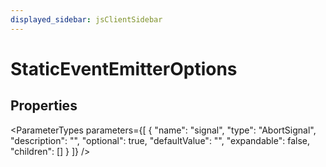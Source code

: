 ```yaml
---
displayed_sidebar: jsClientSidebar
---
```



# StaticEventEmitterOptions

## Properties

<ParameterTypes parameters={[
  {
    "name": "signal",
    "type": "AbortSignal",
    "description": "",
    "optional": true,
    "defaultValue": "",
    "expandable": false,
    "children": []
  }
]} />
